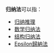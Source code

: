 '''归纳法'''可以指：

* [[归纳推理|归纳推理]]
* [[数学归纳法|数学归纳法]]
* [[结构归纳法|结构归纳法]]
* [[Epsilon歸納法|Epsilon歸納法]] 

{{消歧義|Cat=三字作品消歧义}}